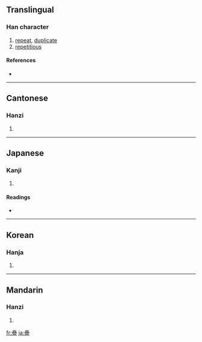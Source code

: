 {{also|叠|曡}}
==Translingual==

===Han character===
{{Han char|rn=102|rad=田|as=17|sn=22|four=6010<sub>7</sub>|canj=田田田一 (WWWM)}}

# [[repeat]], [[duplicate]]
# [[repetitious]]

====References====
* {{Han ref|kx=0767.090|dkj=21983|dj=1177.140|hdz=42555.140|uh=758A|ud=30090|bh=C57C|bd=50556}}

----

==Cantonese==

===Hanzi===
{{yue-hanzi|jyut=|y=dip6}}

# {{defn|Cantonese}}

----

==Japanese==

===Kanji===
{{ja-kanji|grade=|rs=田17}}

# {{defn|Japanese}}

====Readings====
* {{ja-readings|on=[[じょう]] (jō), [[ちょう]] (chō)|kun=[[たたむ]] (tatamu), [[たたみ]] (tatami), [[かさねる]] (kasaneru)|nanori=}}

----

==Korean==

===Hanja===
{{ko-hanja|hangeul=첩|eumhun=|rv=cheop|mr=ch'ŏp|y=chep}}

# {{defn|Korean}}

----

==Mandarin==

===Hanzi===
{{cmn-hanzi|sim=叠|pin=[[dié]] ([[die2]])|wg=tieh<sup>2</sup>}}

# {{defn|Mandarin}}

[[fr:疊]]
[[ja:疊]]